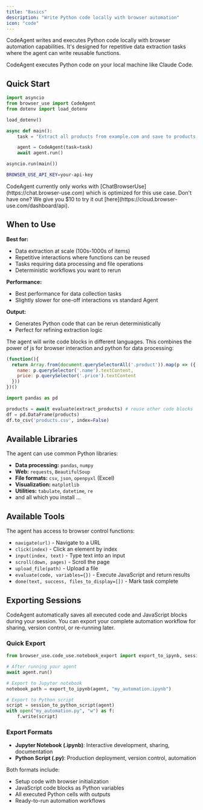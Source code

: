 ```yaml
---
title: "Basics"
description: "Write Python code locally with browser automation"
icon: "code"
---
```


CodeAgent writes and executes Python code locally with browser automation capabilities. It's designed for repetitive data extraction tasks where the agent can write reusable functions.

<Warning>
CodeAgent executes Python code on your local machine like Claude Code.
</Warning>

## Quick Start


```python
import asyncio
from browser_use import CodeAgent
from dotenv import load_dotenv

load_dotenv()

async def main():
    task = "Extract all products from example.com and save to products.csv"

    agent = CodeAgent(task=task)
    await agent.run()

asyncio.run(main())
```

```bash .env
BROWSER_USE_API_KEY=your-api-key
```

<Note>
CodeAgent currently only works with [ChatBrowserUse](https://chat.browser-use.com) which is optimized for this use case.
Don't have one? We give you $10 to try it out [here](https://cloud.browser-use.com/dashboard/api).
</Note>

## When to Use

**Best for:**
- Data extraction at scale (100s-1000s of items)
- Repetitive interactions where functions can be reused
- Tasks requiring data processing and file operations
- Deterministic workflows you want to rerun

**Performance:**
- Best performance for data collection tasks
- Slightly slower for one-off interactions vs standard Agent

**Output:**
- Generates Python code that can be rerun deterministically
- Perfect for refining extraction logic


The agent will write code blocks in different languages. This combines the power of js for browser interaction and python for data processing:
```js extract_products
(function(){
  return Array.from(document.querySelectorAll('.product')).map(p => ({
    name: p.querySelector('.name').textContent,
    price: p.querySelector('.price').textContent
  }))
})()
```
```python
import pandas as pd

products = await evaluate(extract_products) # reuse other code blocks
df = pd.DataFrame(products)
df.to_csv('products.csv', index=False)
```

## Available Libraries

The agent can use common Python libraries:

- **Data processing:** `pandas`, `numpy`
- **Web:** `requests`, `BeautifulSoup`
- **File formats:** `csv`, `json`, `openpyxl` (Excel)
- **Visualization:** `matplotlib`
- **Utilities:** `tabulate`, `datetime`, `re`
- and all which you install ...


## Available Tools

The agent has access to browser control functions:

- `navigate(url)` - Navigate to a URL
- `click(index)` - Click an element by index
- `input(index, text)` - Type text into an input
- `scroll(down, pages)` - Scroll the page
- `upload_file(path)` - Upload a file
- `evaluate(code, variables={})` - Execute JavaScript and return results
- `done(text, success, files_to_display=[])` - Mark task complete

## Exporting Sessions

CodeAgent automatically saves all executed code and JavaScript blocks during your session. You can export your complete automation workflow for sharing, version control, or re-running later.

### Quick Export

```python
from browser_use.code_use.notebook_export import export_to_ipynb, session_to_python_script

# After running your agent
await agent.run()

# Export to Jupyter notebook
notebook_path = export_to_ipynb(agent, "my_automation.ipynb")

# Export to Python script
script = session_to_python_script(agent)
with open("my_automation.py", "w") as f:
    f.write(script)
```

### Export Formats

- **Jupyter Notebook (.ipynb)**: Interactive development, sharing, documentation
- **Python Script (.py)**: Production deployment, version control, automation

Both formats include:
- Setup code with browser initialization
- JavaScript code blocks as Python variables
- All executed Python cells with outputs
- Ready-to-run automation workflows
